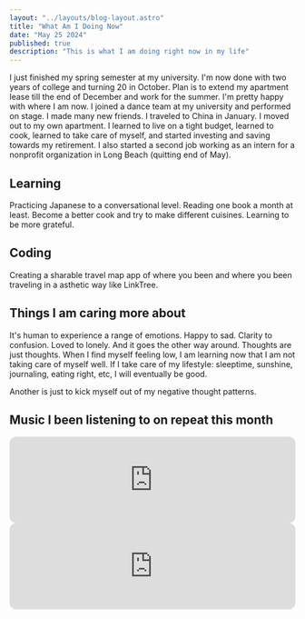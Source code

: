 ```yaml
---
layout: "../layouts/blog-layout.astro"
title: "What Am I Doing Now"
date: "May 25 2024"
published: true
description: "This is what I am doing right now in my life"
---
```


I just finished my spring semester at my university. I'm now done with two years of college and turning 20 in October. Plan is to extend my apartment lease till the end of December and work for the summer. I'm pretty happy with where I am now. I joined a dance team at my university and performed on stage. I made many new friends. I traveled to China in January. I moved out to my own apartment. I learned to live on a tight budget, learned to cook, learned to take care of myself, and started investing and saving towards my retirement. I also started a second job working as an intern for a nonprofit organization in Long Beach (quitting end of May).

## Learning

Practicing Japanese to a conversational level. Reading one book a month at least. Become a better cook and try to make different cuisines. Learning to be more grateful.

## Coding

Creating a sharable travel map app of where you been and where you been traveling in a asthetic way like LinkTree.

## Things I am caring more about

It's human to experience a range of emotions. Happy to sad. Clarity to confusion. Loved to lonely. And it goes the other way around. Thoughts are just thoughts. When I find myself feeling low, I am learning now that I am not taking care of myself well. If I take care of my lifestyle: sleeptime, sunshine, journaling, eating right, etc, I will eventually be good.

Another is just to kick myself out of my negative thought patterns.

## Music I been listening to on repeat this month

<iframe
    style="border-radius:12px"
    src="https://open.spotify.com/embed/track/4s5LsmjqGgpwftaPqgONLC?utm_source=generator"
    width="100%"
    height="152"
    frameBorder="0"
    allowfullscreen=""
    allow="autoplay; clipboard-write; encrypted-media; fullscreen; picture-in-picture"
    loading="lazy"
></iframe>

<iframe
    style="border-radius:12px"
    src="https://open.spotify.com/embed/track/22RbBpcpvW5sZwnSyXesUh?utm_source=generator&theme=0"
    width="100%"
    height="152"
    frameBorder="0"
    class="mt-4"
    allowfullscreen=""
    allow="autoplay; clipboard-write; encrypted-media; fullscreen; picture-in-picture"
    loading="lazy"
></iframe>
